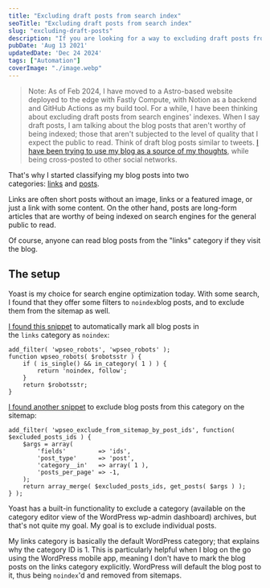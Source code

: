 ```yaml
---
title: "Excluding draft posts from search index"
seoTitle: "Excluding draft posts from search index"
slug: "excluding-draft-posts"
description: "If you are looking for a way to excluding draft posts from being indexed on the search engines, Yoast SEO offers filters to achieve that."
pubDate: 'Aug 13 2021'
updatedDate: 'Dec 24 2024'
tags: ["Automation"]
coverImage: "./image.webp"
---
```




> Note: As of Feb 2024, I have moved to a Astro-based website deployed to the edge with Fastly Compute, with Notion as a backend and GitHub Actions as my build tool.
For a while, I have been thinking about excluding draft posts from search engines' indexes. When I say draft posts, I am talking about the blog posts that aren't worthy of being indexed; those that aren't subjected to the level of quality that I expect the public to read. Think of draft blog posts similar to tweets. [I have been trying to use my blog as a source of my thoughts](https://www.notion.so/2021/01/19/blog-as-a-replacement-for-twitter/), while being cross-posted to other social networks.

That's why I started classifying my blog posts into two categories: [links](https://www.arun.blog/category/links/) and [posts](https://www.arun.blog/category/posts/).

Links are often short posts without an image, links or a featured image, or just a link with some content. On the other hand, posts are long-form articles that are worthy of being indexed on search engines for the general public to read.

Of course, anyone can read blog posts from the "links" category if they visit the blog.

## The setup

Yoast is my choice for search engine optimization today. With some search, I found that they offer some filters to `noindex`blog posts, and to exclude them from the sitemap as well.

[I found this snippet](https://github.com/Yoast/wordpress-seo/issues/387#issuecomment-477024877) to automatically mark all blog posts in the `links` category as `noindex`:

```text
add_filter( 'wpseo_robots', 'wpseo_robots' );
function wpseo_robots( $robotsstr ) {
	if ( is_single() && in_category( 1 ) ) {
		return 'noindex, follow';
	}
	return $robotsstr;
}
```

[I found another snippet](https://github.com/Yoast/wordpress-seo/issues/387#issuecomment-565716379) to exclude blog posts from this category on the sitemap:

```text
add_filter( 'wpseo_exclude_from_sitemap_by_post_ids', function( $excluded_posts_ids ) {
	$args = array(
		'fields'         => 'ids',
		'post_type'      => 'post',
		'category__in'   => array( 1 ),
		'posts_per_page' => -1,
	);
	return array_merge( $excluded_posts_ids, get_posts( $args ) );
} );
```

Yoast has a built-in functionality to exclude a category (available on the category editor view of the WordPress wp-admin dashboard) archives, but that's not quite my goal. My goal is to exclude individual posts.

My links category is basically the default WordPress category; that explains why the category ID is 1. This is particularly helpful when I blog on the go using the WordPress mobile app, meaning I don't have to mark the blog posts on the links category explicitly. WordPress will default the blog post to it, thus being `noindex`'d and removed from sitemaps.
